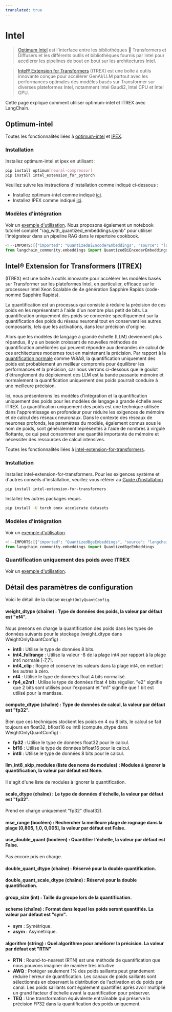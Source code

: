 ```yaml
---
translated: true
---
```


# Intel

>[Optimum Intel](https://github.com/huggingface/optimum-intel?tab=readme-ov-file#optimum-intel) est l'interface entre les bibliothèques 🤗 Transformers et Diffusers et les différents outils et bibliothèques fournis par Intel pour accélérer les pipelines de bout en bout sur les architectures Intel.

>[Intel® Extension for Transformers](https://github.com/intel/intel-extension-for-transformers?tab=readme-ov-file#intel-extension-for-transformers) (ITREX) est une boîte à outils innovante conçue pour accélérer GenAI/LLM partout avec les performances optimales des modèles basés sur Transformer sur diverses plateformes Intel, notamment Intel Gaudi2, Intel CPU et Intel GPU.

Cette page explique comment utiliser optimum-intel et ITREX avec LangChain.

## Optimum-intel

Toutes les fonctionnalités liées à [optimum-intel](https://github.com/huggingface/optimum-intel.git) et [IPEX](https://github.com/intel/intel-extension-for-pytorch).

### Installation

Installez optimum-intel et ipex en utilisant :

```bash
pip install optimum[neural-compressor]
pip install intel_extension_for_pytorch
```

Veuillez suivre les instructions d'installation comme indiqué ci-dessous :

* Installez optimum-intel comme indiqué [ici](https://github.com/huggingface/optimum-intel).
* Installez IPEX comme indiqué [ici](https://intel.github.io/intel-extension-for-pytorch/index.html#installation?platform=cpu&version=v2.2.0%2Bcpu).

### Modèles d'intégration

Voir un [exemple d'utilisation](/docs/integrations/text_embedding/optimum_intel).
Nous proposons également un notebook tutoriel complet "rag_with_quantized_embeddings.ipynb" pour utiliser l'intégrateur dans un pipeline RAG dans le répertoire cookbook.

```python
<!--IMPORTS:[{"imported": "QuantizedBiEncoderEmbeddings", "source": "langchain_community.embeddings", "docs": "https://api.python.langchain.com/en/latest/embeddings/langchain_community.embeddings.optimum_intel.QuantizedBiEncoderEmbeddings.html", "title": "Intel"}]-->
from langchain_community.embeddings import QuantizedBiEncoderEmbeddings
```

## Intel® Extension for Transformers (ITREX)

(ITREX) est une boîte à outils innovante pour accélérer les modèles basés sur Transformer sur les plateformes Intel, en particulier, efficace sur le processeur Intel Xeon Scalable de 4e génération Sapphire Rapids (code-nommé Sapphire Rapids).

La quantification est un processus qui consiste à réduire la précision de ces poids en les représentant à l'aide d'un nombre plus petit de bits. La quantification uniquement des poids se concentre spécifiquement sur la quantification des poids du réseau neuronal tout en conservant les autres composants, tels que les activations, dans leur précision d'origine.

Alors que les modèles de langage à grande échelle (LLM) deviennent plus répandus, il y a un besoin croissant de nouvelles méthodes de quantification améliorées qui peuvent répondre aux demandes de calcul de ces architectures modernes tout en maintenant la précision. Par rapport à la [quantification normale](https://github.com/intel/intel-extension-for-transformers/blob/main/docs/quantization.md) comme W8A8, la quantification uniquement des poids est probablement un meilleur compromis pour équilibrer les performances et la précision, car nous verrons ci-dessous que le goulot d'étranglement du déploiement des LLM est la bande passante mémoire et normalement la quantification uniquement des poids pourrait conduire à une meilleure précision.

Ici, nous présenterons les modèles d'intégration et la quantification uniquement des poids pour les modèles de langage à grande échelle avec ITREX. La quantification uniquement des poids est une technique utilisée dans l'apprentissage en profondeur pour réduire les exigences de mémoire et de calcul des réseaux neuronaux. Dans le contexte des réseaux de neurones profonds, les paramètres du modèle, également connus sous le nom de poids, sont généralement représentés à l'aide de nombres à virgule flottante, ce qui peut consommer une quantité importante de mémoire et nécessiter des ressources de calcul intensives.

Toutes les fonctionnalités liées à [intel-extension-for-transformers](https://github.com/intel/intel-extension-for-transformers).

### Installation

Installez intel-extension-for-transformers. Pour les exigences système et d'autres conseils d'installation, veuillez vous référer au [Guide d'installation](https://github.com/intel/intel-extension-for-transformers/blob/main/docs/installation.md)

```bash
pip install intel-extension-for-transformers
```

Installez les autres packages requis.

```bash
pip install -U torch onnx accelerate datasets
```

### Modèles d'intégration

Voir un [exemple d'utilisation](/docs/integrations/text_embedding/itrex).

```python
<!--IMPORTS:[{"imported": "QuantizedBgeEmbeddings", "source": "langchain_community.embeddings", "docs": "https://api.python.langchain.com/en/latest/embeddings/langchain_community.embeddings.itrex.QuantizedBgeEmbeddings.html", "title": "Intel"}]-->
from langchain_community.embeddings import QuantizedBgeEmbeddings
```

### Quantification uniquement des poids avec ITREX

Voir un [exemple d'utilisation](/docs/integrations/llms/weight_only_quantization).

## Détail des paramètres de configuration

Voici le détail de la classe `WeightOnlyQuantConfig`.

#### weight_dtype (chaîne) : Type de données des poids, la valeur par défaut est "nf4".

Nous prenons en charge la quantification des poids dans les types de données suivants pour le stockage (weight_dtype dans WeightOnlyQuantConfig) :
* **int8** : Utilise le type de données 8 bits.
* **int4_fullrange** : Utilise la valeur -8 de la plage int4 par rapport à la plage int4 normale [-7,7].
* **int4_clip** : Rogne et conserve les valeurs dans la plage int4, en mettant les autres à zéro.
* **nf4** : Utilise le type de données float 4 bits normalisé.
* **fp4_e2m1** : Utilise le type de données float 4 bits régulier. "e2" signifie que 2 bits sont utilisés pour l'exposant et "m1" signifie que 1 bit est utilisé pour la mantisse.

#### compute_dtype (chaîne) : Type de données de calcul, la valeur par défaut est "fp32".

Bien que ces techniques stockent les poids en 4 ou 8 bits, le calcul se fait toujours en float32, bfloat16 ou int8 (compute_dtype dans WeightOnlyQuantConfig) :
* **fp32** : Utilise le type de données float32 pour le calcul.
* **bf16** : Utilise le type de données bfloat16 pour le calcul.
* **int8** : Utilise le type de données 8 bits pour le calcul.

#### llm_int8_skip_modules (liste des noms de modules) : Modules à ignorer la quantification, la valeur par défaut est None.

Il s'agit d'une liste de modules à ignorer la quantification.

#### scale_dtype (chaîne) : Le type de données d'échelle, la valeur par défaut est "fp32".

Prend en charge uniquement "fp32" (float32).

#### mse_range (booléen) : Rechercher la meilleure plage de rognage dans la plage [0,805, 1,0, 0,005], la valeur par défaut est False.

#### use_double_quant (booléen) : Quantifier l'échelle, la valeur par défaut est False.

Pas encore pris en charge.

#### double_quant_dtype (chaîne) : Réservé pour la double quantification.

#### double_quant_scale_dtype (chaîne) : Réservé pour la double quantification.

#### group_size (int) : Taille du groupe lors de la quantification.

#### scheme (chaîne) : Format dans lequel les poids seront quantifiés. La valeur par défaut est "sym".

* **sym** : Symétrique.
* **asym** : Asymétrique.

#### algorithm (string) : Quel algorithme pour améliorer la précision. La valeur par défaut est "RTN"

* **RTN** : Round-to-nearest (RTN) est une méthode de quantification que nous pouvons imaginer de manière très intuitive.
* **AWQ** : Protéger seulement 1% des poids saillants peut grandement réduire l'erreur de quantification. Les canaux de poids saillants sont sélectionnés en observant la distribution de l'activation et du poids par canal. Les poids saillants sont également quantifiés après avoir multiplié un grand facteur d'échelle avant la quantification pour préserver.
* **TEQ** : Une transformation équivalente entraînable qui préserve la précision FP32 dans la quantification des poids uniquement.
